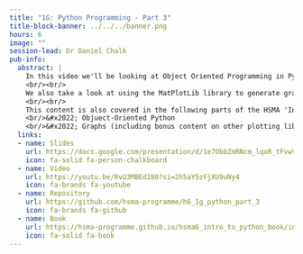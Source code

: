 ```yaml
---
title: "1G: Python Programming - Part 3"
title-block-banner: ../../../banner.png
hours: 6
image: ""
session-lead: Dr Daniel Chalk
pub-info:
  abstract: |
    In this video we'll be looking at Object Oriented Programming in Python.
    <br/><br/>
    We also take a look at using the MatPlotLib library to generate graphs.
    <br/><br/>
    This content is also covered in the following parts of the HSMA 'Intro to Python' book:
    <br/>&#x2022; Objuect-Oriented Python
    <br/>&#x2022; Graphs (including bonus content on other plotting libraries)
  links:
  - name: Slides
    url: https://docs.google.com/presentation/d/1e7ObbZmRNcm_lqxR_tFvwV78YV2SzBGSwWRweGiezYg/edit?usp=sharing
    icon: fa-solid fa-person-chalkboard
  - name: Video
    url: https://youtu.be/RvU3MBEd280?si=2h5aY5zFjXU9uNy4
    icon: fa-brands fa-youtube
  - name: Repository
    url: https://github.com/hsma-programme/h6_1g_python_part_3
    icon: fa-brands fa-github
  - name: Book
    url: https://hsma-programme.github.io/hsma6_intro_to_python_book/intro_to_python.html
    icon: fa-solid fa-book
---
```

